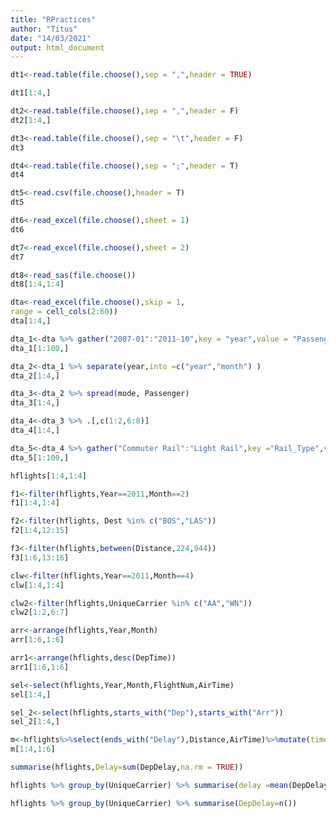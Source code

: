 ---
title: "RPractices"
author: "Titus"
date: "14/03/2021"
output: html_document
---

```{r}
dt1<-read.table(file.choose(),sep = ",",header = TRUE)
```

```{r}
dt1[1:4,]
```

```{r}
dt2<-read.table(file.choose(),sep = ",",header = F)
dt2[1:4,]
```

```{r}
dt3<-read.table(file.choose(),sep = "\t",header = F)
dt3
```

```{r}
dt4<-read.table(file.choose(),sep = ";",header = T)
dt4
```

```{r}
dt5<-read.csv(file.choose(),header = T)
dt5
```

```{r}
dt6<-read_excel(file.choose(),sheet = 1)
dt6
```

```{r}
dt7<-read_excel(file.choose(),sheet = 2)
dt7
```

```{r}
dt8<-read_sas(file.choose())
dt8[1:4,1:4]
```

```{r}
dta<-read_excel(file.choose(),skip = 1,
range = cell_cols(2:60))
dta[1:4,]
```

```{r}
dta_1<-dta %>% gather("2007-01":"2011-10",key = "year",value = "Passenger")
dta_1[1:100,]
```

```{r}
dta_2<-dta_1 %>% separate(year,into =c("year","month") )
dta_2[1:4,]
```

```{r}
dta_3<-dta_2 %>% spread(mode, Passenger)
dta_3[1:4,]
```

```{r}
dta_4<-dta_3 %>% .[,c(1:2,6:8)]
dta_4[1:4,]
```

```{r}
dta_5<-dta_4 %>% gather("Commuter Rail":"Light Rail",key ="Rail_Type",value = Passengers)
dta_5[1:100,]
```

```{r}
hflights[1:4,1:4]
```

```{r}
f1<-filter(hflights,Year==2011,Month==2)
f1[1:4,1:4]
```

```{r}
f2<-filter(hflights, Dest %in% c("BOS","LAS"))
f2[1:4,12:15]
```

```{r}
f3<-filter(hflights,between(Distance,224,944))
f3[1:6,13:16]
```

```{r}
clw<-filter(hflights,Year==2011,Month==4)
clw[1:4,1:4]
```

```{r}
clw2<-filter(hflights,UniqueCarrier %in% c("AA","WN"))
clw2[1:2,6:7]
```

```{r}
arr<-arrange(hflights,Year,Month)
arr[1:6,1:6]
```

```{r}
arr1<-arrange(hflights,desc(DepTime))
arr1[1:6,1:6]
```

```{r}
sel<-select(hflights,Year,Month,FlightNum,AirTime)
sel[1:4,]
```

```{r}
sel_2<-select(hflights,starts_with("Dep"),starts_with("Arr"))
sel_2[1:4,]
```

```{r}
m<-hflights%>%select(ends_with("Delay"),Distance,AirTime)%>%mutate(time_gain=ArrDelay-DepDelay,speed=Distance/AirTime * 60)
m[1:4,1:6]
```

```{r}
summarise(hflights,Delay=sum(DepDelay,na.rm = TRUE))
```

```{r}
hflights %>% group_by(UniqueCarrier) %>% summarise(delay =mean(DepDelay,na.rm=TRUE))
```

```{r}
hflights %>% group_by(UniqueCarrier) %>% summarise(DepDelay=n())
```
